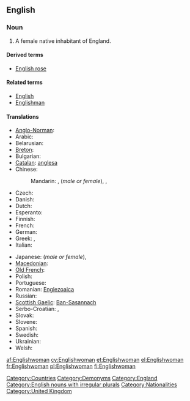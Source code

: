 ==English==

===Noun===
{{en-noun|Englishwomen}}

# A female native inhabitant of England.

====Derived terms====
* [[English rose]]

====Related terms====
* [[English]]
* [[Englishman]]

====Translations====
{{trans-top|a female native inhabitant of England}}
* [[Anglo-Norman]]: {{tø|xno|Engleise}}
* Arabic: {{t-|ar|إنجليزي|f|tr='ingilizíyya}}
* Belarusian: {{t|be|англійка|f|tr=anhlíjka|xs=Belarusian}}
* [[Breton]]: {{t+|br|Saozez|f|xs=Breton}}
* Bulgarian: {{t-|bg|англичанка|f|tr=angličánka}}
* [[Catalan]]: [[anglesa]] {{f}}
* Chinese:
*: Mandarin: {{t-|cmn|英國人|sc=Hani}},  {{t-|cmn|英国人|tr=Yīngguórén|sc=Hani}} (''male or female''),  {{t|cmn|英國女子|sc=Hani}},  {{t|cmn|英国女子|tr=Yīngguó nǚzǐ|sc=Hani}}
* Czech: {{t-|cs|Angličanka|f}}
* Danish: {{t-|da|englænderinde|c}}
* Dutch: {{t+|nl|Engelse|f}}
* Esperanto: {{t-|eo|Anglino|xs=Esperanto}}
* Finnish: {{t+|fi|englantilainen}} {{t+|fi|nainen}}
* French: {{t+|fr|Anglaise|f}}
* German: {{t+|de|Engländerin|f}}
* Greek: {{t+|el|Αγγλίδα|f|tr=Anglída}},  {{t-|el|Εγγλέζα|f|tr=Engléza}}
* Italian: {{t+|it|inglese|f}}
{{trans-mid}}
* Japanese: {{t+|ja|イギリス人|tr=Igirisú-jin}} (''male or female''),  {{t|ja|英国婦人|tr=えいこくふじん, Eikoku-fujin}}
* [[Macedonian]]: {{t|mk|Англичанка|f|tr=Anglíčanka}}
* [[Old French]]: {{tø|fro|Angloise|f}}
* Polish: {{t+|pl|Angielka|f}}
* Portuguese: {{t+|pt|inglesa|f}}
* Romanian: [[Englezoaica]] {{f}}
* Russian: {{t|ru|англичанка |f|tr=angličánka}}
* [[Scottish Gaelic]]: [[Ban-Sasannach]] {{f}}
* Serbo-Croatian: {{tø|sh|Енглескиња|f|sc=Cyrl|xs=Serbo-Croatian}},  {{tø|sh|Engleskinja|f|xs=Serbo-Croatian}}
* Slovak: {{t-|sk|Angličanka|f}}
* Slovene: {{t-|sl|Angležinja|f}}
* Spanish: {{t-|es|inglesa|f}}
* Swedish: {{t+|sv|engelska|c}}
* Ukrainian: {{t|uk|англійка|f|tr=anhlíjka|xs=Ukrainian}}
* Welsh: {{t-|cy|Saesnes|f|xs=Welsh}}
{{trans-bottom}}

[[Category:Countries]]
[[Category:Demonyms]]
[[Category:England]]
[[Category:English nouns with irregular plurals]]
[[Category:Nationalities]]
[[Category:United Kingdom]]

[[af:Englishwoman]]
[[cy:Englishwoman]]
[[et:Englishwoman]]
[[el:Englishwoman]]
[[fr:Englishwoman]]
[[pl:Englishwoman]]
[[fi:Englishwoman]]